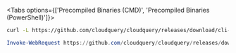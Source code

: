 
<Tabs options={['Precompiled Binaries (CMD)', 'Precompiled Binaries (PowerShell)']}>

<Tab>

```bash
curl -L https://github.com/cloudquery/cloudquery/releases/download/cli-VERSION_CLI/cloudquery_windows_amd64.exe -o cloudquery.exe
```

</Tab>

<Tab>

```powershell
Invoke-WebRequest https://github.com/cloudquery/cloudquery/releases/download/cli-VERSION_CLI/cloudquery_windows_amd64.exe -o cloudquery.exe
```

</Tab>

</Tabs>